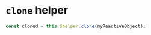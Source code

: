 
<Meta
  title="$helper | clone"
/>

# `clone` helper

```js
const cloned = this.$helper.clone(myReactiveObject);
```
